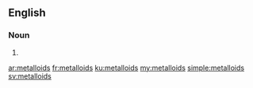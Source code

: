 ==English==

===Noun===
{{head|en|plural}}

# {{plural of|metalloid|lang=en}}

[[ar:metalloids]]
[[fr:metalloids]]
[[ku:metalloids]]
[[my:metalloids]]
[[simple:metalloids]]
[[sv:metalloids]]